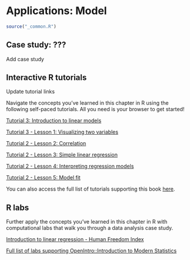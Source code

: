 # Applications: Model {#model-application}

```r
source("_common.R")
```

## Case study: ??? {#model-case-study}

::: {.todo}
Add case study
:::

## Interactive R tutorials {#model-tutorials}

::: {.todo}
Update tutorial links
:::

Navigate the concepts you've learned in this chapter in R using the following self-paced tutorials.
All you need is your browser to get started!

::: {.alltutorials}
[Tutorial 3: Introduction to linear models](https://openintrostat.github.io/ims-tutorials/03-introduction-to-linear-models/)
:::

::: {.singletutorial}
[Tutorial 3 - Lesson 1: Visualizing two variables](https://openintro.shinyapps.io/ims-03-introduction-to-linear-models-01/)
:::

::: {.singletutorial}
[Tutorial 2 - Lesson 2: Correlation](https://openintro.shinyapps.io/ims-03-introduction-to-linear-models-02/)
:::

::: {.singletutorial}
[Tutorial 2 - Lesson 3: Simple linear regression](https://openintro.shinyapps.io/ims-03-introduction-to-linear-models-03/)
:::

::: {.singletutorial}
[Tutorial 2 - Lesson 4: Interpreting regression models](https://openintro.shinyapps.io/ims-03-introduction-to-linear-models-04/)
:::

::: {.singletutorial}
[Tutorial 2 - Lesson 5: Model fit](https://openintro.shinyapps.io/ims-03-introduction-to-linear-models-05/)
:::

You can also access the full list of tutorials supporting this book [here](https://openintrostat.github.io/ims-tutorials/).

## R labs {#model-labs}

Further apply the concepts you've learned in this chapter in R with computational labs that walk you through a data analysis case study.

::: {.singlelab}
[Introduction to linear regression - Human Freedom Index](http://openintrostat.github.io/oilabs-tidy/08_simple_regression/simple_regression.html)
:::

::: {.alllabs}
[Full list of labs supporting OpenIntro::Introduction to Modern Statistics](http://openintrostat.github.io/oilabs-tidy/)
:::

